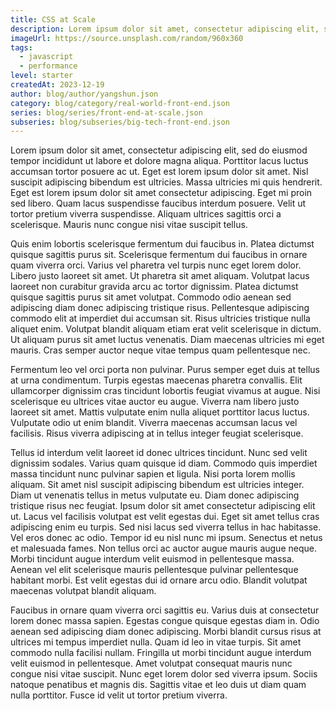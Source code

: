 ```yaml
---
title: CSS at Scale
description: Lorem ipsum dolor sit amet, consectetur adipiscing elit, sed do eiusmod tempor incididunt ut labore et dolore magna aliqua. Ut enim ad minim veniam, quis nostrud exercitation ullamco.
imageUrl: https://source.unsplash.com/random/960x360
tags:
  - javascript
  - performance
level: starter
createdAt: 2023-12-19
author: blog/author/yangshun.json
category: blog/category/real-world-front-end.json
series: blog/series/front-end-at-scale.json
subseries: blog/subseries/big-tech-front-end.json
---
```


Lorem ipsum dolor sit amet, consectetur adipiscing elit, sed do eiusmod tempor incididunt ut labore et dolore magna aliqua. Porttitor lacus luctus accumsan tortor posuere ac ut. Eget est lorem ipsum dolor sit amet. Nisl suscipit adipiscing bibendum est ultricies. Massa ultricies mi quis hendrerit. Eget est lorem ipsum dolor sit amet consectetur adipiscing. Eget mi proin sed libero. Quam lacus suspendisse faucibus interdum posuere. Velit ut tortor pretium viverra suspendisse. Aliquam ultrices sagittis orci a scelerisque. Mauris nunc congue nisi vitae suscipit tellus.

Quis enim lobortis scelerisque fermentum dui faucibus in. Platea dictumst quisque sagittis purus sit. Scelerisque fermentum dui faucibus in ornare quam viverra orci. Varius vel pharetra vel turpis nunc eget lorem dolor. Libero justo laoreet sit amet. Ut pharetra sit amet aliquam. Volutpat lacus laoreet non curabitur gravida arcu ac tortor dignissim. Platea dictumst quisque sagittis purus sit amet volutpat. Commodo odio aenean sed adipiscing diam donec adipiscing tristique risus. Pellentesque adipiscing commodo elit at imperdiet dui accumsan sit. Risus ultricies tristique nulla aliquet enim. Volutpat blandit aliquam etiam erat velit scelerisque in dictum. Ut aliquam purus sit amet luctus venenatis. Diam maecenas ultricies mi eget mauris. Cras semper auctor neque vitae tempus quam pellentesque nec.

Fermentum leo vel orci porta non pulvinar. Purus semper eget duis at tellus at urna condimentum. Turpis egestas maecenas pharetra convallis. Elit ullamcorper dignissim cras tincidunt lobortis feugiat vivamus at augue. Nisi scelerisque eu ultrices vitae auctor eu augue. Viverra nam libero justo laoreet sit amet. Mattis vulputate enim nulla aliquet porttitor lacus luctus. Vulputate odio ut enim blandit. Viverra maecenas accumsan lacus vel facilisis. Risus viverra adipiscing at in tellus integer feugiat scelerisque.

Tellus id interdum velit laoreet id donec ultrices tincidunt. Nunc sed velit dignissim sodales. Varius quam quisque id diam. Commodo quis imperdiet massa tincidunt nunc pulvinar sapien et ligula. Nisi porta lorem mollis aliquam. Sit amet nisl suscipit adipiscing bibendum est ultricies integer. Diam ut venenatis tellus in metus vulputate eu. Diam donec adipiscing tristique risus nec feugiat. Ipsum dolor sit amet consectetur adipiscing elit ut. Lacus vel facilisis volutpat est velit egestas dui. Eget sit amet tellus cras adipiscing enim eu turpis. Sed nisi lacus sed viverra tellus in hac habitasse. Vel eros donec ac odio. Tempor id eu nisl nunc mi ipsum. Senectus et netus et malesuada fames. Non tellus orci ac auctor augue mauris augue neque. Morbi tincidunt augue interdum velit euismod in pellentesque massa. Aenean vel elit scelerisque mauris pellentesque pulvinar pellentesque habitant morbi. Est velit egestas dui id ornare arcu odio. Blandit volutpat maecenas volutpat blandit aliquam.

Faucibus in ornare quam viverra orci sagittis eu. Varius duis at consectetur lorem donec massa sapien. Egestas congue quisque egestas diam in. Odio aenean sed adipiscing diam donec adipiscing. Morbi blandit cursus risus at ultrices mi tempus imperdiet nulla. Quam id leo in vitae turpis. Sit amet commodo nulla facilisi nullam. Fringilla ut morbi tincidunt augue interdum velit euismod in pellentesque. Amet volutpat consequat mauris nunc congue nisi vitae suscipit. Nunc eget lorem dolor sed viverra ipsum. Sociis natoque penatibus et magnis dis. Sagittis vitae et leo duis ut diam quam nulla porttitor. Fusce id velit ut tortor pretium viverra.
